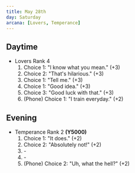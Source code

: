 ```yaml
---
title: May 28th
day: Saturday
arcana: [Lovers, Temperance]
---
```


## Daytime
- Lovers Rank 4
    1. Choice 1: "I know what you mean." (+3)
    1. Choice 2: "That's hilarious." (+3)
    1. Choice 1: "Tell me." (+3)
    1. Choice 1: "Good idea." (+3)
    1. Choice 3: "Good luck with that." (+3)
    1. (Phone) Choice 1: "I train everyday." (+2)

## Evening
- Temperance Rank 2 **(Y5000)**
    1. Choice 1: "It does." (+2)
    1. Choice 2: "Absolutely not!" (+2)
    1. \-
    1. \-
    1. (Phone) Choice 2: "Uh, what the hell?" (+2)